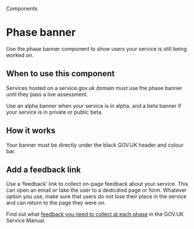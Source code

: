
<Meta title="Components/Phase banner" />

<Hint>Components</Hint>

# Phase banner

Use the phase banner component to show users your service is still being worked on.

<Canvas>
  <Story of={PhaseBannerStories.primary} />
</Canvas>

## When to use this component

Services hosted on a service.gov.uk domain must use the phase banner until they pass a live assessment.

Use an alpha banner when your service is in alpha, and a beta banner if your service is in private or public beta.

## How it works

Your banner must be directly under the black GOV.UK header and colour bar.

<Canvas>
  <Story of={PhaseBannerStories.primary} />
</Canvas>

<Canvas>
  <Story of={PhaseBannerStories.beta} />
</Canvas>

## Add a feedback link

Use a ‘feedback’ link to collect on-page feedback about your service. This can open an email or take the user to a dedicated page or form. Whatever option you use, make sure that users do not lose their place in the service and can return to the page they were on.

Find out what [feedback you need to collect at each phase](https://www.gov.uk/service-manual/measuring-success/measuring-user-satisfaction#user-satisfaction-through-each-service-phase) in the GOV.UK Service Manual.
